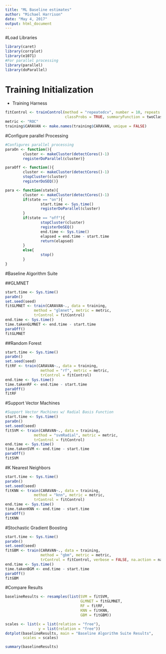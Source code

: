 ```yaml
---
title: "ML Baseline estimates"
author: "Michael Harrison"
date: "May 4, 2017"
output: html_document
---
```


#Load Libraries
```r
library(caret)
library(corrplot)
library(e1071)
#For parallel processing
library(parallel)
library(doParallel)
```

# Training Initialization 
- Training Harness
```r
fitControl <- trainControl(method = "repeatedcv", number = 10, repeats = 3,
                           classProbs = TRUE, summaryFunction = twoClassSummary)
metric <- "ROC"
training$CARAVAN <- make.names(training$CARAVAN, unique = FALSE)
```

#Configure parallel Processing
```r
#Configures parallel processing
paraOn <- function(){
        cluster <- makeCluster(detectCores()-1)
        registerDoParallel(cluster)}

paraOff <- function(){
        cluster <- makeCluster(detectCores()-1)
        stopCluster(cluster)
        registerDoSEQ()}

para <- function(state){
        cluster <- makeCluster(detectCores()-1)
        if(state == "on"){
                start.time <- Sys.time()
                registerDoParallel(cluster)
        }
        if(state == "off"){
                stopCluster(cluster)
                registerDoSEQ()
                end.time <- Sys.time()
                elapsed = end.time - start.time
                return(elapsed)
        }
        else{
                stop()
        }
}
```

#Baseline Algorithm Suite

##GLMNET
```r
start.time <- Sys.time()
paraOn()
set.seed(seed)
fitGLMNET <- train(CARAVAN~., data = training, 
             method = "glmnet", metric = metric,
             trControl = fitControl)
end.time <- Sys.time()
time.takenGLMNET <- end.time - start.time
paraOff()
fitGLMNET
```

##Random Forest
```r
start.time <- Sys.time()
paraOn()
set.seed(seed)
fitRF <- train(CARAVAN~., data = training,
                method = "rf", metric = metric,
                trControl = fitControl)
end.time <- Sys.time()
time.takenRF <- end.time - start.time
paraOff()
fitRF
```


#Support Vector Machines
```r
#Support Vector Machines w/ Radial Basis Function
start.time <- Sys.time()
paraOn()
set.seed(seed)
fitSVM <- train(CARAVAN~., data = training, 
             method = "svmRadial", metric = metric,
             trControl = fitControl)
end.time <- Sys.time()
time.takenSVM <- end.time - start.time
paraOff()
fitSVM
```


#K Nearest Neighbors
```r
start.time <- Sys.time()
paraOn()
set.seed(seed)
fitKNN <- train(CARAVAN~., data = training, 
             method = "knn", metric = metric,
             trControl = fitControl)
end.time <- Sys.time()
time.takenKNN <- end.time - start.time
paraOff()
fitKNN
```


#Stochastic Gradient Boosting
```r
start.time <- Sys.time()
paraOn()
set.seed(seed)
fitGBM <- train(CARAVAN~., data = training,
                method = "gbm", metric = metric,
                trControl = fitControl, verbose = FALSE, na.action = na.omit)
end.time <- Sys.time()
time.takenBGM <- end.time - start.time
paraOff()
fitGBM
```

#Compare Results
```r
baselineResults <- resamples(list(SVM = fitSVM,
                                  GLMNET = fitGLMNET,
                                  RF = fitRF,
                                  KNN = fitKNN,
                                  GBM = fitGBM))
```

```r
scales <- list(x = list(relation = "free"),
               y = list(relation = "free"))
dotplot(baselineResults, main = "Baseline Algorithm Suite Results", 
        scales = scales)
```

```r
summary(baselineResults)
```


